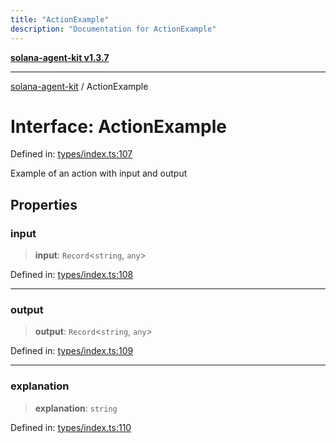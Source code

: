 ```yaml
---
title: "ActionExample"
description: "Documentation for ActionExample"
---
```


[**solana-agent-kit v1.3.7**](../README.md)

***

[solana-agent-kit](../README.md) / ActionExample

# Interface: ActionExample

Defined in: [types/index.ts:107](https://github.com/scriptscrypt/solana-agent-kit/blob/28121611ae2e5ee3f891044cd4631bfb441231fc/src/types/index.ts#L107)

Example of an action with input and output

## Properties

### input

> **input**: `Record`\<`string`, `any`\>

Defined in: [types/index.ts:108](https://github.com/scriptscrypt/solana-agent-kit/blob/28121611ae2e5ee3f891044cd4631bfb441231fc/src/types/index.ts#L108)

***

### output

> **output**: `Record`\<`string`, `any`\>

Defined in: [types/index.ts:109](https://github.com/scriptscrypt/solana-agent-kit/blob/28121611ae2e5ee3f891044cd4631bfb441231fc/src/types/index.ts#L109)

***

### explanation

> **explanation**: `string`

Defined in: [types/index.ts:110](https://github.com/scriptscrypt/solana-agent-kit/blob/28121611ae2e5ee3f891044cd4631bfb441231fc/src/types/index.ts#L110)
